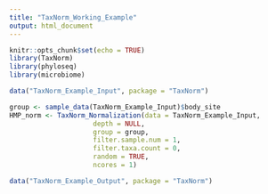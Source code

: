 ```yaml
---
title: "TaxNorm_Working_Example"
output: html_document
---
```


```r
knitr::opts_chunk$set(echo = TRUE)
library(TaxNorm)
library(phyloseq)
library(microbiome)
```

```r
data("TaxNorm_Example_Input", package = "TaxNorm")

```




```r
group <- sample_data(TaxNorm_Example_Input)$body_site
HMP_norm <- TaxNorm_Normalization(data = TaxNorm_Example_Input, 
                     depth = NULL,
                     group = group, 
                     filter.sample.num = 1,
                     filter.taxa.count = 0,
                     random = TRUE,
                     ncores = 1)


```


```r
data("TaxNorm_Example_Output", package = "TaxNorm")
```

